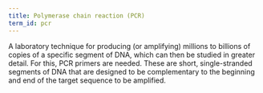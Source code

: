 ```yaml
---
title: Polymerase chain reaction (PCR)
term_id: pcr
---
```


A laboratory technique for producing (or amplifying) millions to billions of copies of a specific segment of DNA, which can then be studied in greater detail. For this, PCR primers are needed. These are short, single-stranded segments of DNA that are designed to be complementary to the beginning and end of the target sequence to be amplified.
